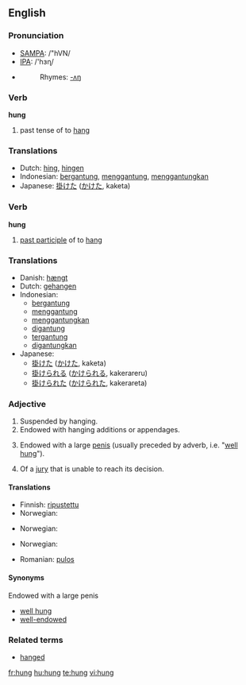 {{see|hùng}}
==English==

===Pronunciation===
*[[w:SAMPA|SAMPA]]: /"hVN/
*[[w:IPA|IPA]]: /'hɜɳ/
*{{audio|en-us-hung.ogg|Audio (US)}}
*:Rhymes: [[Rhymes:English:-ʌŋ|-ʌŋ]]

===Verb===
'''hung'''

# past tense of to [[hang]]

===Translations===
{{rfc-level|Translations at L3+ (AutoFormat would have corrected level of Translations)}}
*Dutch: [[hing]], [[hingen]]
*Indonesian: [[gantung|bergantung]], [[gantung|menggantung]], [[gantung|menggantungkan]]
*Japanese: [[掛けた]] ([[かけた]], kaketa)

===Verb===
'''hung'''

# [[past participle]] of to [[hang]]

===Translations===
*Danish: [[hængt]]
*Dutch: [[gehangen]]
*Indonesian:
** [[gantung|bergantung]]
** [[gantung|menggantung]]
** [[gantung|menggantungkan]]
** [[gantung|digantung]]
** [[gantung|tergantung]]
** [[gantung|digantungkan]]
*Japanese:
** [[掛けた]] ([[かけた]], kaketa)
** [[掛けられる]] ([[かけられる]], kakerareru)
** [[掛けられた]] ([[かけられた]], kakerareta)

===Adjective===
{{en-adj}}

# Suspended by hanging.
# Endowed with hanging additions or appendages.
# {{colloquial}} Endowed with a large [[penis]] (usually preceded by adverb, i.e. "[[well hung]]").
# {{law}} Of a [[jury]] that is unable to reach its decision.

====Translations====
{{trans-top|suspended by hanging}}
*Finnish: [[ripustettu]]
*Norwegian: {{t-|no|opphengt}}
{{trans-mid}}
{{trans-bottom}}

{{trans-top|endowed with hanging additions or appendages}}
*Norwegian: {{t-|no|behengt}}
{{trans-mid}}
{{trans-bottom}}

{{trans-top|endowed with a large penis}}
*Norwegian: {{t-|no|velutstyrt}}
{{trans-mid}}
*Romanian: [[pulos]]
{{trans-bottom}}

{{trans-top|of a jury that is unable to reach its decision}}
{{trans-mid}}
{{trans-bottom}}

====Synonyms====
;Endowed with a large penis
*[[well hung]]
*[[well-endowed]]

===Related terms===
*[[hanged]]

[[fr:hung]]
[[hu:hung]]
[[te:hung]]
[[vi:hung]]
